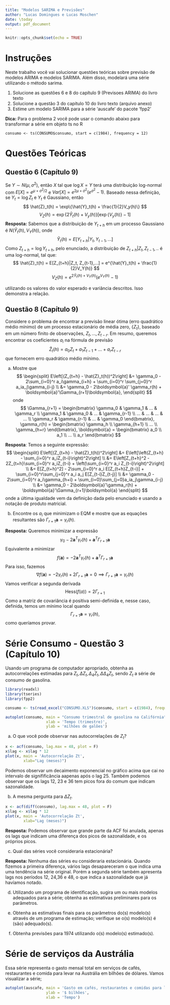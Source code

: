```yaml
---
title: "Modelos SARIMA e Previsões"
author: "Lucas Domingues e Lucas Moschen"
date: \today
output: pdf_document
---
```


```r
knitr::opts_chunk$set(echo = TRUE)
```

# Instruções 

Neste trabalho você vai solucionar questões teóricas sobre previsão de modelos ARIMA e modelos SARIMA. Além disso, modelará uma série utilizando o método sarima.

1. Solucione as questões 6 e 8 do capítulo 9 (Previsoes ARIMA) do livro texto
2. Solucione a questão 3 do capítulo 10 do livro texto (arquivo anexo)
3. Estime um modelo SARIMA para a série 'auscafe' do pacote 'fpp2'

**Dica:**
Para o problema 2 você pode usar o comando abaixo para transformar a série em objeto ts no R

`consumo <- ts(CONSUMO$consumo, start = c(1984), frequency = 12)`

# Questões Teóricas 

## Questão 6 (Capítulo 9)

Se $Y \sim N(\mu, \sigma^2)$, então $X$ tal que $\log X = Y$ terá uma distribuição log-normal com $E[X] = e^{\mu + \sigma^2/2}$ e $Var[X] = e^{2\mu + \sigma^2}(e^{\sigma^2} - 1)$. Baseado nessa definição, se $Y_t = \log Z_t$ e $Y_t$ é Gaussiano, então 
$$
\hat{Z}_t(h) = \exp\{\hat{Y}_t(h) + \frac{1}{2}V_y(h)\}
$$
$$
V_Z(h) = \exp\{2\hat{Y}_t(h) + V_y(h)\}\left[\exp\{V_y(h)\} - 1\right]
$$
**Resposta:** Sabemos que a distribuição de $Y_{t+h}$ em um processo Gaussiano é $N(\hat{Y}_t(h), V_Y(h))$, onde 
$$\hat{Y}_t(h) = E[Y_{t+h}|Y_t, Y_{t-1}, ...]$$ 
Como $Z_{t+h} = \log Y_{t+h}$, pelo enunciado, a distribuição de $Z_{t+h}|Z_t, Z_{t-1}, ..$ é uma log-normal, tal que: 
$$
\hat{Z}_t(h) = E[Z_{t+h}|Z_t, Z_{t-1},...] = e^{\hat{Y}_t(h) + \frac{1}{2}V_Y(h)}
$$
$$
V_Z(h) = e^{2\hat{Y}_t(h)  + V_Y(h)}(e^{V_Y(h)} - 1)
$$

utilizando os valores do valor esperado e variância descritos. Isso demonstra a relação.

## Questão 8 (Capítulo 9)

Considere o problema de encontrar a previsão linear ótima (erro quadrático médio mínimo) de um processo estacionário de média zero, $\{Z_t\}$, baseado em um número finito de observações, $Z_t, ..., Z_{t-r}$. Em resumo, queremos encontrar os coeficientes $a_i$ na fórmula de previsão
$$
\hat{Z}_t(h) = a_0Z_t + a_1Z_{t-1}+...+a_rZ_{t-r}
$$
que fornecem erro quadrático médio mínimo. 

(a) Mostre que 
$$
\begin{split}
E\left[(Z_{t+h} - \hat{Z}_t(h))^2\right] &= \gamma_0 - 2\sum_{i=0}^r a_i\gamma_{i+h} + \sum_{i=0}^r \sum_{j=0}^r a_ia_j\gamma_{i-j} \\
&= \gamma_0 - 2\boldsymbol{a}' \gamma_r(h) + \boldsymbol{a}'\Gamma_{r+1}\boldsymbol{a},
\end{split}
$$
onde 
$$
\Gamma_{r+1} = 
\begin{bmatrix}
\gamma_0 & \gamma_1 & ... & \gamma_r \\
\gamma_1 & \gamma_0 & ... & \gamma_{r-1} \\
... & ... & ... & ... \\
\gamma_r & \gamma_{r-1} & ... & \gamma_0
\end{bmatrix}, 
\gamma_r(h) = 
\begin{bmatrix}
\gamma_h \\
\gamma_{h+1} \\
... \\
\gamma_{h+r}
\end{bmatrix}, 
\boldsymbol{a} = 
\begin{bmatrix}
a_0 \\
a_1 \\
... \\
a_r
\end{bmatrix}
$$

**Resposta**: Temos a seguinte expressão:
$$
\begin{split}
E\left[(Z_{t+h} - \hat{Z}_t(h))^2\right] &= E\left[\left(Z_{t+h} - \sum_{i=0}^r a_iZ_{t-i}\right)^2\right] \\
&= E\left[Z_{t+h}^2  - 2Z_{t+h}\sum_{i=0}^r a_iZ_{t-i} + \left(\sum_{i=0}^r a_i Z_{t-i}\right)^2\right] \\
&= E[Z_{t+h}^2] - 2\sum_{i=0}^r a_i E[Z_{t+h}Z_{t-i}] + \sum_{i=0}^r\sum_{j=0}^r a_i a_j E[Z_{t-i}Z_{t-j}] \\
&= \gamma_0 - 2\sum_{i=0}^r a_i\gamma_{h+i} + \sum_{i=0}\sum_{j=0}a_ia_j\gamma_{i-j} \\
&= \gamma_0 - 2\boldsymbol{a}'\gamma_r(h) + \boldsymbol{a}'\Gamma_{r+1}\boldsymbol{a}
\end{split}
$$
onde a última igualdade vem da definição dada pelo enunciado e usando a notação de produto matricial. 

(b) Encontre os $a_i$ que minimizam o EQM e mostre que as equações resultantes são $\Gamma_{r+1}\boldsymbol{a} = \gamma_r(h)$. 

**Resposta:** Queremos minimizar a expressão 
$$
\gamma_0 - 2\boldsymbol{a}^T\gamma_r(h) + \boldsymbol{a}^T\Gamma_{r+1}\boldsymbol{a}
$$
Equivalente a minimizar
$$
f(\boldsymbol{a}) = - 2\boldsymbol{a}^T\gamma_r(h) + \boldsymbol{a}^T\Gamma_{r+1}\boldsymbol{a}
$$
Para isso, fazemos 
$$
\nabla f(\boldsymbol{a}) = - 2\gamma_r(h) + 2\Gamma_{r+1}\boldsymbol{a} = 0 \implies \Gamma_{r+1}\boldsymbol{a} = \gamma_r(h)
$$
Vamos verificar a segunda derivada
$$
\text{Hess}(f(a)) = 2\Gamma_{r+1}
$$
Como a matriz de covariância é positiva semi-definida e, nesse caso, definida, temos um mínimo local quando
$$
\Gamma_{r+1}\boldsymbol{a} = \gamma_r(h),
$$
como queríamos provar. 

# Série Consumo - Questão 3 (Capítulo 10)

Usando um programa de computador apropriado, obtenha as autocorrelações estimadas para $Z_t, \Delta Z_t, \Delta_4 Z_t, \Delta \Delta_4 Z_t$, sendo $Z_t$ a série de consumo de gasolina.

```r
library(readxl)
library(tseries)
library(fpp2)

consumo <- ts(read_excel("CONSUMO.XLS")$consumo, start = c(1984), frequency = 12)
```

```r
autoplot(consumo, main = "Consumo trimestral de gasolina na Califórnia", 
                  xlab = 'Tempo (trimestre)', 
                  ylab = 'milhões de galões')
```

(a) O que você pode observar nas autocorrelações de $Z_t$? 

```r
x <- acf(consumo, lag.max = 48, plot = F)
x$lag <- x$lag * 12
plot(x, main = 'Autocorrelação Zt', 
        xlab="Lag (meses)")
```

Podemos observar um decaimento exponencial no gráfico acima que cai no intervalo de signifificância aapenas após o lag 25. Também podemos observar que os lags 12, 23 e 36 tem picos fora do comum que indicam sazonalidade. 

(b) A mesma pergunta para $\Delta Z_t$.

```r

x <- acf(diff(consumo), lag.max = 48, plot = F)
x$lag <- x$lag * 12
plot(x, main = 'Autocorrelação Zt', 
        xlab="Lag (meses)")
```

**Resposta:** Podemos observar que grande parte da ACF foi anulada, apenas os lags que indicam uma diferença dos picos de sazonalidade, e os próprios picos. 

(c) Qual das séries você consideraria estacionária?

**Resposta:** Nenhuma das séries eu consideraria estacionária. Quando fizemos a primeira diferença, vários lags desapareceram o que indica uma uma tendência na série original. Porém a segunda série também apresenta lags nos períodos 12, 24,36 e 48, o que indica a sazonalidade que já havíamos notado. 

(d) Utilizando um programa de identificação, sugira um ou mais modelos adequados para a série; obtenha as estimativas preliminares para os parâmetros.

(e) Obtenha as estimativas finais para os parâmetros do(s) modelo(s) através de um programa de estimação; verifique se o(s) modelo(s) é (são) adequado(s).

(f) Obtenha previsões para 1974 utilizando o(s) modelo(s) estimado(s).

# Série de serviços da Austrália 

Essa série representa o gasto mensal total em serviços de cafés, restaurantes e comida para levar na Austrália em bilhões de dólares. Vamos visualizar a série; 

```r
autoplot(auscafe, main = 'Gasto em cafés, restaurantes e comidas para levar na Austrália', 
                  ylab = '$ bilhões', 
                  xlab = 'Tempo')
```

